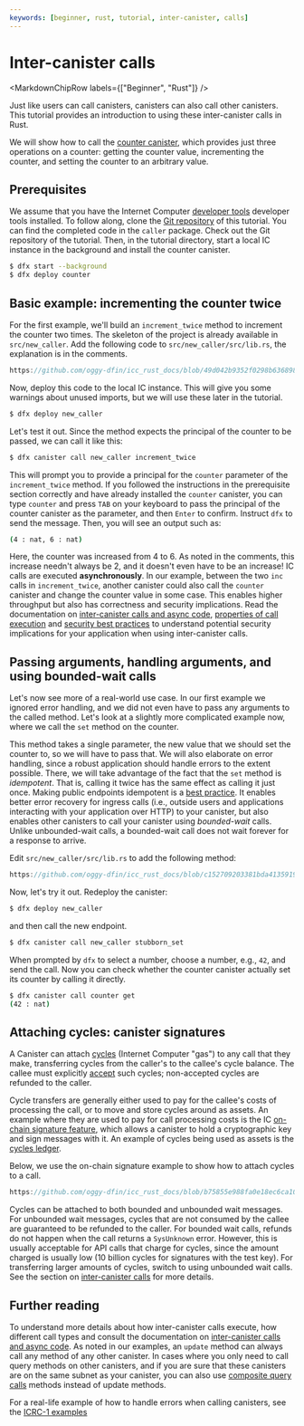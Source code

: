 ```yaml
---
keywords: [beginner, rust, tutorial, inter-canister, calls]
---
```



# Inter-canister calls

<MarkdownChipRow labels={["Beginner", "Rust"]} />

Just like users can call canisters, canisters can also call other canisters. This tutorial provides an introduction to using these inter-canister calls in Rust.

We will show how to call the [counter canister](/docs/current/developer-docs/backend/rust/counter), which provides just three operations on a counter: getting the counter value, incrementing the counter, and setting the counter to an arbitrary value.

## Prerequisites

We assume that you have the Internet Computer [developer tools](/docs/current/developer-docs/getting-started/install) developer tools installed. To follow along, clone the [Git repository](https://github.com/oggy-dfin/icc_rust_docs) of this tutorial. You can find the completed code in the `caller` package. Check out the Git repository of the tutorial. Then, in the tutorial directory, start a local IC instance in the background and install the counter canister.

```bash
$ dfx start --background
$ dfx deploy counter
```

## Basic example: incrementing the counter twice

For the first example, we'll build an `increment_twice` method to increment the counter two times. The skeleton of the project is already available in `src/new_caller`. Add the following code to `src/new_caller/src/lib.rs`, the explanation is in the comments.

```rust reference
https://github.com/oggy-dfin/icc_rust_docs/blob/49d042b9352f0298b6368985b0e5b927753efd38/src/caller/src/lib.rs#L1-L55
```

Now, deploy this code to the local IC instance. This will give you some warnings about unused imports, but we will use these later in the tutorial.

```bash
$ dfx deploy new_caller
```

Let's test it out. Since the method expects the principal of the counter to be passed, we can call it like this:

```bash
$ dfx canister call new_caller increment_twice
```

This will prompt you to provide a principal for the `counter` parameter of the `increment_twice` method. If you followed the instructions in the prerequisite section correctly and have already installed the `counter` canister, you can type `counter` and press `TAB` on your keyboard to pass the principal of the counter canister as the parameter, and then `Enter` to confirm. Instruct `dfx` to send the message. Then, you will see an output such as:

```bash
(4 : nat, 6 : nat)
```

Here, the counter was increased from 4 to 6. As noted in the comments, this increase needn't always be 2, and it doesn't even have to be an increase! IC calls are executed **asynchronously**. In our example, between the two `inc` calls in `increment_twice`, another canister could also call the `counter` canister and change the counter value in some case. This enables higher throughput but also has correctness and security implications. Read the documentation on [inter-canister calls and async code](/docs/current/developer-docs/smart-contracts/advanced-features/async-code), [properties of call execution](/docs/current/developer-docs/security/security-best-practices/inter-canister-calls) and [security best practices](docs/current/developer-docs/security/security-best-practices/inter-canister-calls) to understand potential security implications for your application when using inter-canister calls.

## Passing arguments, handling arguments, and using bounded-wait calls

Let's now see more of a real-world use case. In our first example we ignored error handling, and we did not even have to pass any arguments to the called method. Let's look at a slightly more complicated example now, where we call the `set` method on the counter.

This method takes a single parameter, the new value that we should set the counter to, so we will have to pass that. We will also elaborate on error handling, since a robust application should handle errors to the extent possible. There, we will take advantage of the fact that the `set` method is *idempotent*. That is, calling it twice has the same effect as calling it just once. Making public endpoints idempotent is a [best practice](/docs/current/developer-docs/smart-contracts/best-practices/idempotency). It enables better error recovery for ingress  calls (i.e., outside users and applications interacting with your application over HTTP) to your canister, but also enables other canisters to call your canister using *bounded-wait* calls. Unlike unbounded-wait calls, a bounded-wait call does not wait forever for a response to arrive.

Edit `src/new_caller/src/lib.rs` to add the following method:

```rust reference
https://github.com/oggy-dfin/icc_rust_docs/blob/c152709203381bda4135919daa8a04140823f94d/src/caller/src/lib.rs#L57-L132
```

Now, let's try it out. Redeploy the canister:

```bash
$ dfx deploy new_caller
```

and then call the new endpoint.

```bash
$ dfx canister call new_caller stubborn_set
```

When prompted by `dfx` to select a number, choose a number, e.g., `42`, and send the call. Now you can check whether the counter canister actually set its counter by calling it directly.

```bash
$ dfx canister call counter get
(42 : nat)
```

## Attaching cycles: canister signatures

A Canister can attach [cycles](/docs/current/developer-docs/getting-started/tokens-and-cycles) (Internet Computer "gas") to any call that they make, transferring cycles from the caller's to the callee's cycle balance. The callee must explicitly [accept](https://docs.rs/ic-cdk/latest/ic_cdk/api/call/fn.msg_cycles_accept128.html) such cycles; non-accepted cycles are refunded to the caller.

Cycle transfers are generally either used to pay for the callee's costs of processing the call, or to move and store cycles around as assets. An example where they are used to pay for call processing costs is the IC [on-chain signature feature](/docs/current/developer-docs/smart-contracts/signatures/t-ecdsa), which allows a canister to hold a cryptographic key and sign messages with it. An example of cycles being used as assets is the [cycles ledger](/docs/current/developer-docs/defi/cycles/cycles-ledger/).

Below, we use the on-chain signature example to show how to attach cycles to a call.

```rust reference
https://github.com/oggy-dfin/icc_rust_docs/blob/b75855e988fa0e18ec6ca100fcdae576cdf0e848/src/caller/src/lib.rs#L137-L170
```

Cycles can be attached to both bounded and unbounded wait messages. For unbounded wait messages, cycles that are not consumed by the callee are guaranteed to be refunded to the caller. For bounded wait calls, refunds do not happen when the call returns a `SysUnknown` error. However, this is usually acceptable for API calls that charge for cycles, since the amount charged is usually low (10 billion cycles for signatures with the test key). For transferring larger amounts of cycles, switch to using unbounded wait calls. See the section on [inter-canister calls](/docs/current/developer-docs/smart-contracts/advanced-features/async-code) for more details.


## Further reading

To understand more details about how inter-canister calls execute, how different call types and  consult the documentation on [inter-canister calls and async code](/docs/current/developer-docs/smart-contracts/advanced-features/async-code).
As noted in our examples, an `update` method can always call any method of any other canister. In cases where you only need to call query methods on other canisters, and if you are sure that these canisters are on the same subnet as your canister, you can also use [composite query calls](/docs/current/developer-docs/smart-contracts/call/overview) methods instead of update methods.

For a real-life example of how to handle errors when calling canisters, see the [ICRC-1 examples](/docs/current/developer-docs/defi/tokens/ledger/usage/icrc1_ledger_usage#interacting-with-an-icrc-1-ledger-from-another-canister-inter-canister-calls-via-ic-cdk)

<!--

### Basic ICP ledger transfer: unbounded wait calls

The simplest way to interact with the ICP ledger is to use calls where the caller is willing to wait for the response for an unbounded amount of time. These calls can still fail before reaching the ledger, or even while the ledger is processing the call. but the ledger's response is guaranteed do be delivered to the caller, which is why we also refer to these calls as *guaranteed response*  calls.

```rust reference
https://github.com/oggy-dfin/icc_rust_docs/blob/7c3a0195c7a78eff8813d80d18b8575535a05c3b/src/icc_rust_docs_backend/src/lib.rs#L14-L81
```

The guaranteed response delivery property ensures that the only causes of `StateUnknown` error are due to canister behavior (mismatched expectations on the return types, or the callee panicking). However, there is also a downside to unbounded wait calls: since safely upgrading a canister can only be done when the canister has no pending calls, and since unbounded wait calls provide no bound on when the call will return, the caller may be prevented from upgrading safely. This can in particular be problematic when calling untrusted canisters, such as an arbitrary ledger.

We will next show how to use *bounded wait* calls instead in such cases. These calls don't guarantee that the response will be delivered, which is why we also refer to them as *best-effort response calls*, but in return don't block the caller from upgrading, and they also tolerate high system load better than unbounded wait calls. See the section on [inter-canister calls](/docs/current/developer-docs/smart-contracts/advanced-features/async-code) for more information on best-effort vs. guaranteed response calls.

### Transfers on arbitrary ICRC-1 ledgers: bounded wait calls

ICRC-1 is a standard defining an API for token ledgers on the Internet Computer. Any canister can implement this API and act as a ledger. A dApp (for example, a decentralized exchange or a wallet application that serves multiple users) may want to allow users to register arbitrary such ledgers and interact with them, without knowing if they faithfully implement the standard. In this example we show how we could modify our wallet to transfer tokens on an arbitrary ICRC-1 ledger instead of just the ICP ledger. To ensure that our canister can always be upgraded, we will use bounded wait calls.

Ledgers generally charge fees for transfers. While this fee is fixed for the ICP ledger, it may vary for other ledgers. Thus, we start with an example of how to determine the required fee.

#### Learning the transfer fee

Querying the transfer fee does not change the ledger state. Thus, it's simple to retry in case that it fails, and the code below implements basic retries.

```rust reference
https://github.com/oggy-dfin/icc_rust_docs/blob/34f59ddae9fcc70173fc21927a4279757f93c51a/src/icc_rust_docs_backend/src/lib.rs#L83-L134
```

As noted in the example, the code after the first call executes in a different callback. See the sections on [inter-canister calls and async code](/docs/current/developer-docs/smart-contracts/advanced-features/async-code), [properties of call execution](/docs/current/developer-docs/security/security-best-practices/inter-canister-calls) and [security best practices](docs/current/developer-docs/security/security-best-practices/inter-canister-calls) to understand potential security implications for your application when using inter-canister calls.

#### Transferring tokens

When transferring tokens (or performing other updates) using bounded wait messages, we need to handle the unknown state case. For ICRC-1 transfers, we can make use of the built-in deduplication feature of ICRC-1 ledgers and retry the call.

```rust reference
https://github.com/oggy-dfin/icc_rust_docs/blob/34f59ddae9fcc70173fc21927a4279757f93c51a/src/icc_rust_docs_backend/src/lib.rs#L136-L211
```

### Exchange rate canister: attaching cycles

For our final example, we will use the [exchange rate canister](/docs/current/developer-docs/defi/exchange-rate-canister/) (XRC) to determine the exchange rate between assets, including tokens, but also currencies. The XRC uses [HTTP outcalls](/docs/current/developer-docs/smart-contracts/advanced-features/https-outcalls/https-outcalls-overview) to determine the exchange rate. Similar to ledgers charging transfer fees, the XRC charges a fee to the caller to determine the exchange rate. However, since the XRC doesn't have a token of its own, the XRC fee is paid in cycles rather than a token. The user has to attach cycles to such a call. Cycles can be attached to both bounded and unbounded wait messages. For unbounded wait messages, cycles that are not consumed by the callee are guaranteed to be refunded to the caller. For bounded wait calls, refunds do not happen when the call returns a `SysUnknown` error. However, this is usually acceptable for API calls that charge for cycles, since the amount charged is usually low (1 billion cycles for the XRC). For transferring larger amounts of cycles, switch to using unbounded wait calls. See the section on [inter-canister calls](/docs/current/developer-docs/smart-contracts/advanced-features/async-code) for more details.

```rust reference
https://github.com/oggy-dfin/icc_rust_docs/blob/34f59ddae9fcc70173fc21927a4279757f93c51a/src/icc_rust_docs_backend/src/lib.rs#L213-L247
```

### Dependencies and imports

We start by listing the dependencies used in this example as specified in `Cargo.toml`.

```rust reference
https://github.com/oggy-dfin/icc_rust_docs/blob/34f59ddae9fcc70173fc21927a4279757f93c51a/src/icc_rust_docs_backend/Cargo.toml#L11-L16
```

Next, here are the imports used:

```rust reference
https://github.com/oggy-dfin/icc_rust_docs/blob/34f59ddae9fcc70173fc21927a4279757f93c51a/src/icc_rust_docs_backend/src/lib.rs#L1-L8
```


-->
